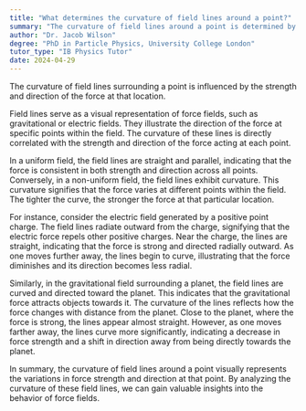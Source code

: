 ```yaml
---
title: "What determines the curvature of field lines around a point?"
summary: "The curvature of field lines around a point is determined by the strength and direction of the force at that point."
author: "Dr. Jacob Wilson"
degree: "PhD in Particle Physics, University College London"
tutor_type: "IB Physics Tutor"
date: 2024-04-29
---
```


The curvature of field lines surrounding a point is influenced by the strength and direction of the force at that location.

Field lines serve as a visual representation of force fields, such as gravitational or electric fields. They illustrate the direction of the force at specific points within the field. The curvature of these lines is directly correlated with the strength and direction of the force acting at each point.

In a uniform field, the field lines are straight and parallel, indicating that the force is consistent in both strength and direction across all points. Conversely, in a non-uniform field, the field lines exhibit curvature. This curvature signifies that the force varies at different points within the field. The tighter the curve, the stronger the force at that particular location.

For instance, consider the electric field generated by a positive point charge. The field lines radiate outward from the charge, signifying that the electric force repels other positive charges. Near the charge, the lines are straight, indicating that the force is strong and directed radially outward. As one moves further away, the lines begin to curve, illustrating that the force diminishes and its direction becomes less radial.

Similarly, in the gravitational field surrounding a planet, the field lines are curved and directed toward the planet. This indicates that the gravitational force attracts objects towards it. The curvature of the lines reflects how the force changes with distance from the planet. Close to the planet, where the force is strong, the lines appear almost straight. However, as one moves farther away, the lines curve more significantly, indicating a decrease in force strength and a shift in direction away from being directly towards the planet.

In summary, the curvature of field lines around a point visually represents the variations in force strength and direction at that point. By analyzing the curvature of these field lines, we can gain valuable insights into the behavior of force fields.
    